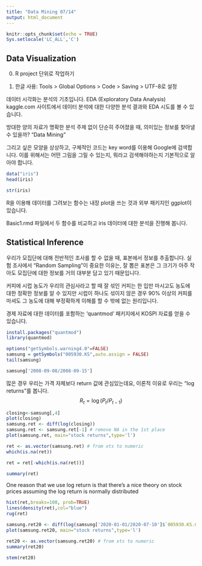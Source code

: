 ```yaml
---
title: "Data Mining 07/14"
output: html_document
---
```


```r
knitr::opts_chunk$set(echo = TRUE)
Sys.setlocale('LC_ALL','C')
```

## Data Visualization

0. R project 단위로 작업하기

1. 한글 사용: Tools > Global Options > Code > Saving > UTF-8로 설정

데이터 시각화는 분석의 기초입니다. EDA (Exploratory Data Analysis) kaggle.com 사이트에서 데이터 분석에 대한 다양한 분석 결과와 EDA 시도를 볼 수 있습니다.

방대한 양의 자료가 명확한 분석 주제 없이 단순히 주어졌을 때, 의미있는 정보를 찾아낼 수 있을까? "Data Mining"

그리고 싶은 모양을 상상하고, 구체적인 코드는 key word를 이용해 Google에 검색합니다. 이를 위해서는 어떤 그림을 그릴 수 있는지, 뭐라고 검색해야하는지 기본적으로 알아야 합니다.
```r
data("iris")
head(iris)

```
```r
str(iris)

```

R을 이용해 데이터를 그려보는 함수는 내장 plot을 쓰는 것과 외부 패키지인 ggplot이 있습니다.

Basic1.rmd 파일에서 두 함수를 비교하고 iris 데이터에 대한 분석을 진행해 봅니다.


## Statistical Inference

우리가 모집단에 대해 전반적인 조사를 할 수 없을 때, 표본에서 정보를 추출합니다. 실험 조사에서 "Random Sampling"이 중요한 이유는, 잘 뽑은 표본은 그 크기가 아주 작아도 모집단에 대한 정보를 거의 대부분 담고 있기 때문입니다.

커피에 시럽 농도가 우리의 관심사라고 할 때 잘 섞인 커피는 한 입만 마시고도 농도에 대한 정확한 정보를 알 수 있지만 시럽이 하나도 섞이지 않은 경우 90% 이상의 커피를 마셔도 그 농도에 대해 부정확하게 이해를 할 수 밖에 없는 원리입니다.

경제 자료에 대한 데이터를 포함하는 'quantmod' 패키지에서 KOSPI 자료를 얻을 수 있습니다.
```r
install.packages("quantmod")
library(quantmod)
```

```r
options("getSymbols.warning4.0"=FALSE)
samsung = getSymbols("005930.KS",auto.assign = FALSE)
tail(samsung)
```

```r
samsung['2008-09-08/2008-09-15']
```

많은 경우 우리는 가격 자체보다 return 값에 관심있는데요, 이론적 이유로 우리는 "log returns"를 봅니다.
$$R_t = \log {(P_t/P_{t-1})} $$

```r
closing<-samsung[,4]
plot(closing)
samsung.ret <- diff(log(closing))
samsung.ret <- samsung.ret[-1] # remove NA in the 1st place
plot(samsung.ret, main="stock returns",type='l')
```

```r
ret <- as.vector(samsung.ret) # from xts to numeric
which(is.na(ret))
```
```r
ret = ret[-which(is.na(ret))]
```

```r
summary(ret)
```

One reason that we use log return is that there's a nice theory on stock prices assuming the log return is normally distributed

```r
hist(ret,breaks=100, prob=TRUE)
lines(density(ret),col="blue")
rug(ret)
```

```r
samsung.ret20 <- diff(log(samsung['2020-01-01/2020-07-10']$`005930.KS.Close`))
plot(samsung.ret20, main="stock returns",type='l')
```

```r
ret20 <- as.vector(samsung.ret20) # from xts to numeric
summary(ret20)
```

```r
stem(ret20)
```